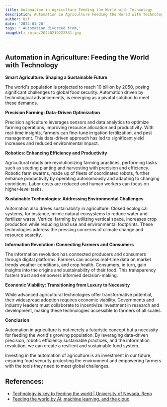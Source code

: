 ```yaml
---
title: Automation in Agriculture Feeding the World with Technology
description: Automation in Agriculture Feeding the World with Technology
author: Usf
date: '2024-01-20'
tags: ' Automation divorced from,'
imageUrl: /pixa/20240219222831.jpg

---
```

## Automation  in Agriculture: Feeding the World with Technology

**Smart  Agriculture: Shaping a  Sustainable Future**

The world's population  is projected to reach 10 billion by 2050, posing significant challenges to  global food security. Automation driven by technological advancements, is emerging as a pivotal  solution to meet these demands.

**Precision Farming: Data-Driven Optimization**

Precision agriculture leverages sensors and data analytics to optimize farming operations,  improving resource allocation and productivity. With real-time insights, farmers can  fine-tune irrigation fertilization,  and  pest management. This data-driven approach has led to significant yield increases and reduced environmental impact.

**Robotics:  Enhancing Efficiency and Productivity**

Agricultural robots are revolutionizing farming  practices, performing tasks such as seeding planting and harvesting with precision and efficiency. Robotic  farm swarms, made up of  fleets of coordinated robots, further enhance productivity by operating autonomously and adapting to changing conditions. Labor  costs  are reduced and human workers can focus on higher-level tasks.

**Sustainable Technologies:  Addressing Environmental  Challenges**

Automation also drives sustainability in agriculture. Closed ecological systems, for instance, mimic natural ecosystems to  reduce water and fertilizer waste. Vertical  farming by utilizing vertical  space, increases crop production while  reducing land use and environmental footprints. These technologies address the pressing concerns of climate  change and resource scarcity.

**Information Revolution: Connecting Farmers and Consumers**

The information revolution has  connected  producers and consumers  through digital platforms. Farmers can access real-time data  on market trends weather conditions,  and crop health. Consumers, in turn, gain insights into the origins and sustainability of their food. This transparency fosters trust and empowers informed decision-making.

**Economic  Viability: Transitioning from Luxury to Necessity**

While advanced agricultural technologies offer transformative potential, their widespread adoption requires economic viability. Governments and industry leaders must collaborate to incentivize investment in research and development, making  these technologies accessible to farmers of all scales.

**Conclusion**

Automation in agriculture is not merely a  futuristic concept but a necessity  for feeding the world's growing population. By leveraging data-driven precision, robotic efficiency  sustainable practices, and the information revolution, we can create a resilient and  sustainable food system.

Investing in the automation of agriculture is an investment in our future, ensuring food security protecting the environment and empowering farmers with the tools they need to meet global challenges.

## References:
- [Technology is key to feeding the world | University of Nevada, Reno](https://www.unr.edu/nevada-today/blogs/2021/national-ag-month)
- [Feeding the world by AI, machine learning, and the cloud](https://www.technologyreview.com/2022/11/16/1063268/feeding-the-world-by-ai-machine-learning-and-the-cloud/)
